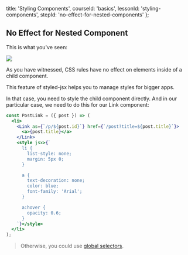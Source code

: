 
  title: 'Styling Components',
  courseId: 'basics',
  lessonId: 'styling-components',
  stepId: 'no-effect-for-nested-components'
};

## No Effect for Nested Component

This is what you've seen:

![](https://cloud.githubusercontent.com/assets/50838/25552972/6becac5c-2c5c-11e7-9fce-61cdc207a10d.png)

As you have witnessed, CSS rules have no effect on elements inside of a child component.

This feature of styled-jsx helps you to manage styles for bigger apps.

In that case, you need to style the child component directly. And in our particular case, we need to do this for our Link component:

```jsx
const PostLink = ({ post }) => (
  <li>
    <Link as={`/p/${post.id}`} href={`/post?title=${post.title}`}>
      <a>{post.title}</a>
    </Link>
    <style jsx>{`
      li {
        list-style: none;
        margin: 5px 0;
      }

      a {
        text-decoration: none;
        color: blue;
        font-family: 'Arial';
      }

      a:hover {
        opacity: 0.6;
      }
    `}</style>
  </li>
);
```

> Otherwise, you could use [global selectors](https://github.com/zeit/styled-jsx#one-off-global-selectors).

